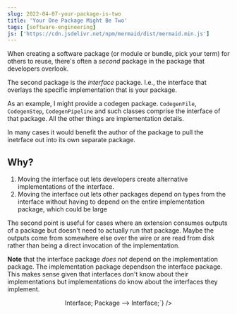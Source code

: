 ```yaml
---
slug: 2022-04-07-your-package-is-two
title: 'Your One Package Might Be Two'
tags: [software-engineering]
js: ['https://cdn.jsdelivr.net/npm/mermaid/dist/mermaid.min.js']
---
```



When creating a software package (or module or bundle, pick your term) for others to reuse, there's often a _second_ package in the package that developers overlook.

The second package is the _interface_ package. I.e., the interface that overlays the specific implementation that is your package.

As an example, I might provide a codegen package. `CodegenFile`, `CodegenStep`, `CodegenPipeline` and such classes comprise the interface of that package. All the other things are implementation details.

In many cases it would benefit the author of the package to pull the inetrface out into its own separate package.

## Why?

1. Moving the interface out lets developers create alternative implementations of the interface.
2. Moving the interface out lets other packages depend on types from the interface without having to depend on the entire implementation package, which could be large

The second point is useful for cases where an extension consumes outputs of a package but doesn't need to actually run that package. Maybe the outputs come from somewhere else over the wire or are read from disk rather than being a direct invocation of the implementation.

**Note** that the interface package _does not_ depend on the implementation package. The implementation package dependson the interface package. This makes sense given that interfaces don't know about their implementations but implementations do know about the interfaces they implement.

<center>
  <Mermaid
    id="two"
    chart={`graph TD;
  Extension --> Interface;
  Package --> Interface;`}
  />
</center>
